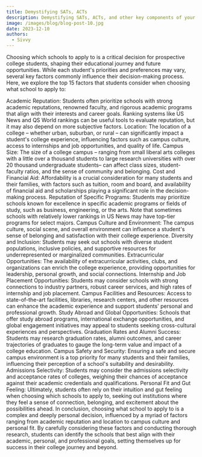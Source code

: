 ```yaml
---
title: Demystifying SATs, ACTs
description: Demystifying SATs, ACTs, and other key components of your college application
image: /images/blog/blog-post-10.jpg
date: 2023-12-10
authors:
  - Sivvy
---
```


Choosing which schools to apply to is a critical decision for prospective college students, shaping their educational journey and future opportunities. While each student's priorities and preferences may vary, several key factors commonly influence their decision-making process. Here, we explore the top 15 factors that students consider when choosing what school to apply to:

Academic Reputation: Students often prioritize schools with strong academic reputations, renowned faculty, and rigorous academic programs that align with their interests and career goals. Ranking systems like US News and QS World rankings can be useful tools to evaluate reputation, but it may also depend on more subjective factors.
Location: The location of a college – whether urban, suburban, or rural – can significantly impact a student's college experience, influencing factors such as campus culture, access to internships and job opportunities, and quality of life.
Campus Size: The size of a college campus – ranging from small liberal arts colleges with a little over a thousand students to large research universities with over 20 thousand undergraduate students– can affect class sizes, student-faculty ratios, and the sense of community and belonging.
Cost and Financial Aid: Affordability is a crucial consideration for many students and their families, with factors such as tuition, room and board, and availability of financial aid and scholarships playing a significant role in the decision-making process.
Reputation of Specific Programs: Students may prioritize schools known for excellence in specific academic programs or fields of study, such as business, engineering, or the arts. Note that sometimes schools with relatively lower rankings in US News may have top-tier programs for select majors. 
Campus Culture and Environment: The campus culture, social scene, and overall environment can influence a student's sense of belonging and satisfaction with their college experience.
Diversity and Inclusion: Students may seek out schools with diverse student populations, inclusive policies, and supportive resources for underrepresented or marginalized communities.
Extracurricular Opportunities: The availability of extracurricular activities, clubs, and organizations can enrich the college experience, providing opportunities for leadership, personal growth, and social connections.
Internship and Job Placement Opportunities: Students may consider schools with strong connections to industry partners, robust career services, and high rates of internship and job placement.
Campus Facilities and Resources: Access to state-of-the-art facilities, libraries, research centers, and other resources can enhance the academic experience and support students' personal and professional growth.
Study Abroad and Global Opportunities: Schools that offer study abroad programs, international exchange opportunities, and global engagement initiatives may appeal to students seeking cross-cultural experiences and perspectives.
Graduation Rates and Alumni Success: Students may research graduation rates, alumni outcomes, and career trajectories of graduates to gauge the long-term value and impact of a college education.
Campus Safety and Security: Ensuring a safe and secure campus environment is a top priority for many students and their families, influencing their perception of a school's suitability and desirability.
Admissions Selectivity: Students may consider the admissions selectivity and acceptance rates of colleges, weighing their chances of acceptance against their academic credentials and qualifications.
Personal Fit and Gut Feeling: Ultimately, students often rely on their intuition and gut feeling when choosing which schools to apply to, seeking out institutions where they feel a sense of connection, belonging, and excitement about the possibilities ahead.
In conclusion, choosing what school to apply to is a complex and deeply personal decision, influenced by a myriad of factors ranging from academic reputation and location to campus culture and personal fit. By carefully considering these factors and conducting thorough research, students can identify the schools that best align with their academic, personal, and professional goals, setting themselves up for success in their college journey and beyond.